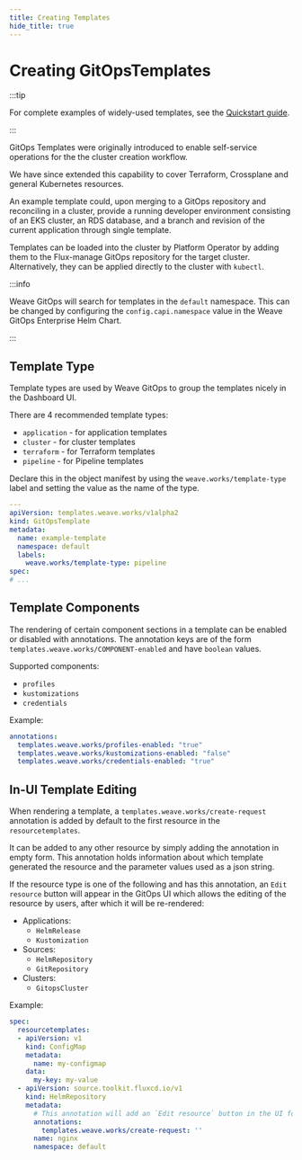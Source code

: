 ```yaml
---
title: Creating Templates
hide_title: true
---
```



# Creating GitOpsTemplates <TierLabel tiers="Enterprise" />

:::tip

For complete examples of widely-used templates, see the [Quickstart
guide](../quickstart-templates).

:::

GitOps Templates were originally introduced to enable self-service operations
for the the cluster creation workflow.

We have since extended this capability to cover Terraform, Crossplane and
general Kubernetes resources.

An example template could, upon merging to a GitOps repository and reconciling in
a cluster, provide a running developer environment consisting of
an EKS cluster, an RDS database, and a branch and revision of the current
application through single template.

Templates can be loaded into the cluster by Platform Operator by adding them to
the Flux-manage GitOps repository for the target cluster. Alternatively, they
can be applied directly to the cluster with `kubectl`.

:::info

Weave GitOps will search for templates in the `default` namespace.
This can be changed by configuring the `config.capi.namespace` value in the
Weave GitOps Enterprise Helm Chart.

:::


## Template Type

Template types are used by Weave GitOps to group the templates nicely in the
Dashboard UI.

There are 4 recommended template types:
- `application` - for application templates
- `cluster` - for cluster templates
- `terraform` - for Terraform templates
- `pipeline` - for Pipeline templates

Declare this in the object manifest by using the `weave.works/template-type`
label and setting the value as the name of the type.

```yaml {7-8}
---
apiVersion: templates.weave.works/v1alpha2
kind: GitOpsTemplate
metadata:
  name: example-template
  namespace: default
  labels:
    weave.works/template-type: pipeline
spec:
# ...
```

## Template Components

The rendering of certain component sections in a template can be enabled or
disabled with annotations. The annotation keys are of the form
`templates.weave.works/COMPONENT-enabled` and have `boolean` values.

Supported components:
- `profiles`
- `kustomizations`
- `credentials`

Example:

```yaml
annotations:
  templates.weave.works/profiles-enabled: "true"
  templates.weave.works/kustomizations-enabled: "false"
  templates.weave.works/credentials-enabled: "true"
```

## In-UI Template Editing

When rendering a template, a `templates.weave.works/create-request` annotation
is added by default to the first resource in the `resourcetemplates`.

It can be added to any other resource by simply adding the annotation in empty form.
This annotation holds information about which template generated the resource
and the parameter values used as a json string.

If the resource type is one of the following and has this annotation, an
`Edit resource` button will appear in the GitOps UI which allows the editing of
the resource by users, after which it will be re-rendered:
- Applications:
  - `HelmRelease`
  - `Kustomization`
- Sources:
  - `HelmRepository`
  - `GitRepository`
- Clusters:
  - `GitopsCluster`

Example:
```yaml {10,14}
spec:
  resourcetemplates:
  - apiVersion: v1
    kind: ConfigMap
    metadata:
      name: my-configmap
    data:
      my-key: my-value
  - apiVersion: source.toolkit.fluxcd.io/v1
    kind: HelmRepository
    metadata:
      # This annotation will add an `Edit resource` button in the UI for this resource
      annotations:
        templates.weave.works/create-request: ''
      name: nginx
      namespace: default
```

